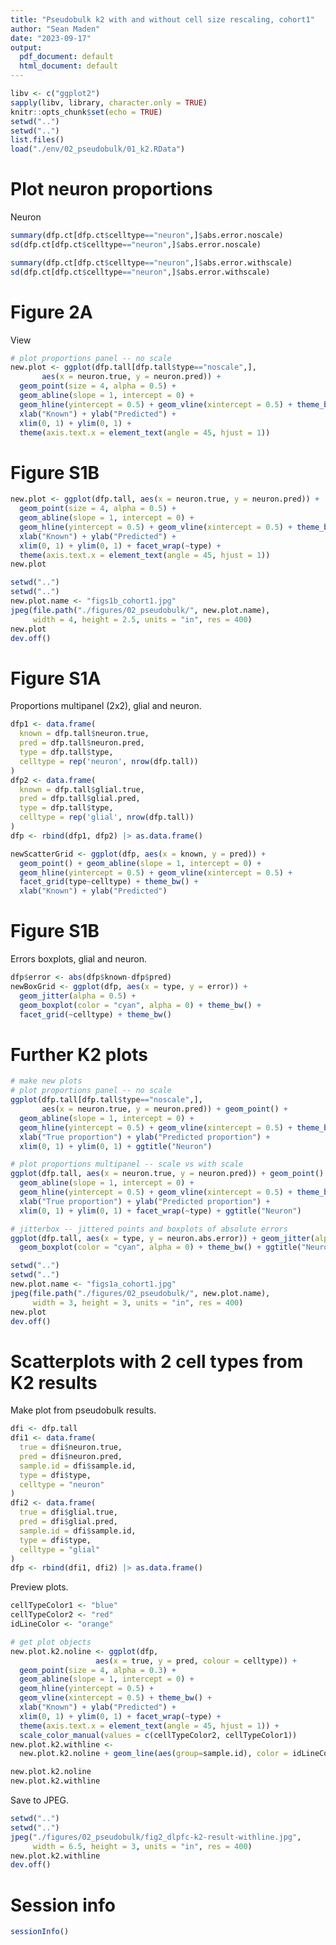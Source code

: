 ```yaml
---
title: "Pseudobulk k2 with and without cell size rescaling, cohort1"
author: "Sean Maden"
date: "2023-09-17"
output:
  pdf_document: default
  html_document: default
---
```


```r
libv <- c("ggplot2")
sapply(libv, library, character.only = TRUE)
knitr::opts_chunk$set(echo = TRUE)
setwd("..")
setwd("..")
list.files()
load("./env/02_pseudobulk/01_k2.RData")
```

# Plot neuron proportions

Neuron

```r
summary(dfp.ct[dfp.ct$celltype=="neuron",]$abs.error.noscale)
sd(dfp.ct[dfp.ct$celltype=="neuron",]$abs.error.noscale)

summary(dfp.ct[dfp.ct$celltype=="neuron",]$abs.error.withscale)
sd(dfp.ct[dfp.ct$celltype=="neuron",]$abs.error.withscale)
```

# Figure 2A

View

```r
# plot proportions panel -- no scale
new.plot <- ggplot(dfp.tall[dfp.tall$type=="noscale",], 
       aes(x = neuron.true, y = neuron.pred)) + 
  geom_point(size = 4, alpha = 0.5) + 
  geom_abline(slope = 1, intercept = 0) + 
  geom_hline(yintercept = 0.5) + geom_vline(xintercept = 0.5) + theme_bw() +
  xlab("Known") + ylab("Predicted") +
  xlim(0, 1) + ylim(0, 1) +
  theme(axis.text.x = element_text(angle = 45, hjust = 1))

```

# Figure S1B

```r
new.plot <- ggplot(dfp.tall, aes(x = neuron.true, y = neuron.pred)) + 
  geom_point(size = 4, alpha = 0.5) + 
  geom_abline(slope = 1, intercept = 0) + 
  geom_hline(yintercept = 0.5) + geom_vline(xintercept = 0.5) + theme_bw() +
  xlab("Known") + ylab("Predicted") +
  xlim(0, 1) + ylim(0, 1) + facet_wrap(~type) +
  theme(axis.text.x = element_text(angle = 45, hjust = 1))
new.plot
```

```r
setwd("..")
setwd("..")
new.plot.name <- "figs1b_cohort1.jpg"
jpeg(file.path("./figures/02_pseudobulk/", new.plot.name), 
     width = 4, height = 2.5, units = "in", res = 400)
new.plot
dev.off()
```

# Figure S1A

Proportions multipanel (2x2), glial and neuron.

```r
dfp1 <- data.frame(
  known = dfp.tall$neuron.true,
  pred = dfp.tall$neuron.pred,
  type = dfp.tall$type,
  celltype = rep('neuron', nrow(dfp.tall))
)
dfp2 <- data.frame(
  known = dfp.tall$glial.true,
  pred = dfp.tall$glial.pred,
  type = dfp.tall$type,
  celltype = rep('glial', nrow(dfp.tall))
)
dfp <- rbind(dfp1, dfp2) |> as.data.frame()

newScatterGrid <- ggplot(dfp, aes(x = known, y = pred)) +
  geom_point() + geom_abline(slope = 1, intercept = 0) + 
  geom_hline(yintercept = 0.5) + geom_vline(xintercept = 0.5) +
  facet_grid(type~celltype) + theme_bw() +
  xlab("Known") + ylab("Predicted")
```

# Figure S1B

Errors boxplots, glial and neuron.

```r
dfp$error <- abs(dfp$known-dfp$pred)
newBoxGrid <- ggplot(dfp, aes(x = type, y = error)) +
  geom_jitter(alpha = 0.5) + 
  geom_boxplot(color = "cyan", alpha = 0) + theme_bw() +
  facet_grid(~celltype) + theme_bw()
```

# Further K2 plots

```r
# make new plots
# plot proportions panel -- no scale
ggplot(dfp.tall[dfp.tall$type=="noscale",], 
       aes(x = neuron.true, y = neuron.pred)) + geom_point() + 
  geom_abline(slope = 1, intercept = 0) + 
  geom_hline(yintercept = 0.5) + geom_vline(xintercept = 0.5) + theme_bw() +
  xlab("True proportion") + ylab("Predicted proportion") +
  xlim(0, 1) + ylim(0, 1) + ggtitle("Neuron")

# plot proportions multipanel -- scale vs with scale
ggplot(dfp.tall, aes(x = neuron.true, y = neuron.pred)) + geom_point() + 
  geom_abline(slope = 1, intercept = 0) + 
  geom_hline(yintercept = 0.5) + geom_vline(xintercept = 0.5) + theme_bw() +
  xlab("True proportion") + ylab("Predicted proportion") +
  xlim(0, 1) + ylim(0, 1) + facet_wrap(~type) + ggtitle("Neuron")

# jitterbox -- jittered points and boxplots of absolute errors
ggplot(dfp.tall, aes(x = type, y = neuron.abs.error)) + geom_jitter(alpha = 0.5) + 
  geom_boxplot(color = "cyan", alpha = 0) + theme_bw() + ggtitle("Neuron")
```

```r
setwd("..")
setwd("..")
new.plot.name <- "figs1a_cohort1.jpg"
jpeg(file.path("./figures/02_pseudobulk/", new.plot.name), 
     width = 3, height = 3, units = "in", res = 400)
new.plot
dev.off()
```

# Scatterplots with 2 cell types from K2 results

Make plot from pseudobulk results.

```r
dfi <- dfp.tall
dfi1 <- data.frame(
  true = dfi$neuron.true,
  pred = dfi$neuron.pred,
  sample.id = dfi$sample.id,
  type = dfi$type,
  celltype = "neuron"
)
dfi2 <- data.frame(
  true = dfi$glial.true,
  pred = dfi$glial.pred,
  sample.id = dfi$sample.id,
  type = dfi$type,
  celltype = "glial"
)
dfp <- rbind(dfi1, dfi2) |> as.data.frame()
```

Preview plots.

```r
cellTypeColor1 <- "blue"
cellTypeColor2 <- "red"
idLineColor <- "orange"

# get plot objects
new.plot.k2.noline <- ggplot(dfp, 
                   aes(x = true, y = pred, colour = celltype)) + 
  geom_point(size = 4, alpha = 0.3) + 
  geom_abline(slope = 1, intercept = 0) + 
  geom_hline(yintercept = 0.5) + 
  geom_vline(xintercept = 0.5) + theme_bw() +
  xlab("Known") + ylab("Predicted") +
  xlim(0, 1) + ylim(0, 1) + facet_wrap(~type) +
  theme(axis.text.x = element_text(angle = 45, hjust = 1)) +
  scale_color_manual(values = c(cellTypeColor2, cellTypeColor1))
new.plot.k2.withline <-
  new.plot.k2.noline + geom_line(aes(group=sample.id), color = idLineColor)

new.plot.k2.noline
new.plot.k2.withline
```

Save to JPEG.

```r
setwd("..")
setwd("..")
jpeg("./figures/02_pseudobulk/fig2_dlpfc-k2-result-withline.jpg", 
     width = 6.5, height = 3, units = "in", res = 400)
new.plot.k2.withline
dev.off()
```

# Session info

```r
sessionInfo()
```